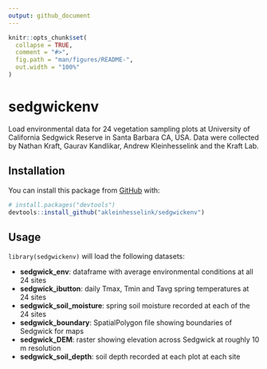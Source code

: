 ```yaml
---
output: github_document
---
```


<!-- README.md is generated from README.Rmd. Please edit that file -->

```r
knitr::opts_chunk$set(
  collapse = TRUE,
  comment = "#>",
  fig.path = "man/figures/README-",
  out.width = "100%"
)
```

# sedgwickenv

<!-- badges: start -->
<!-- badges: end -->

Load environmental data for 24 vegetation sampling plots at University of California Sedgwick Reserve in Santa Barbara CA, USA. Data were collected by Nathan Kraft, Gaurav Kandlikar, Andrew Kleinhesselink and the Kraft Lab.     


## Installation

You can install this package from [GitHub](https://github.com/) with:

``` r
# install.packages("devtools")
devtools::install_github("akleinhesselink/sedgwickenv")
```

## Usage

`library(sedgwickenv)` will load the following datasets:

* __sedgwick_env__: dataframe with average environmental conditions at all 24 sites 
* __sedgwick_ibutton__: daily Tmax, Tmin and Tavg spring temperatures at 24 sites 
* __sedgwick_soil_moisture__: spring soil moisture recorded at each of the 24 sites 
* __sedgwick_boundary__: SpatialPolygon file showing boundaries of Sedgwick for maps 
* __sedgwick_DEM__: raster showing elevation across Sedgwick at roughly 10 m resolution 
* __sedgwick_soil_depth__: soil depth recorded at each plot at each site 



